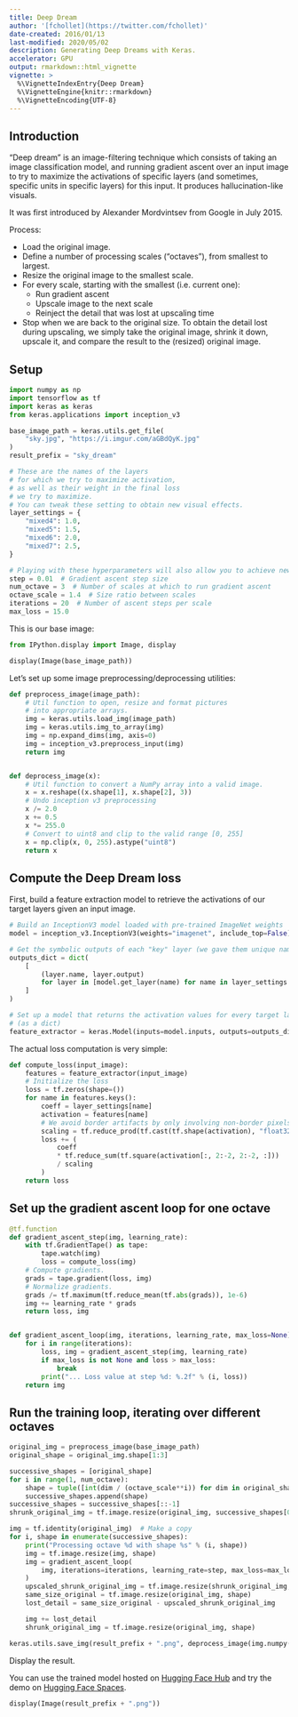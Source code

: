 ```yaml
---
title: Deep Dream
author: '[fchollet](https://twitter.com/fchollet)'
date-created: 2016/01/13
last-modified: 2020/05/02
description: Generating Deep Dreams with Keras.
accelerator: GPU
output: rmarkdown::html_vignette
vignette: >
  %\VignetteIndexEntry{Deep Dream}
  %\VignetteEngine{knitr::rmarkdown}
  %\VignetteEncoding{UTF-8}
---
```


## Introduction

"Deep dream" is an image-filtering technique which consists of taking an image
classification model, and running gradient ascent over an input image to
try to maximize the activations of specific layers (and sometimes, specific units in
specific layers) for this input. It produces hallucination-like visuals.

It was first introduced by Alexander Mordvintsev from Google in July 2015.

Process:

- Load the original image.
- Define a number of processing scales ("octaves"),
from smallest to largest.
- Resize the original image to the smallest scale.
- For every scale, starting with the smallest (i.e. current one):
    - Run gradient ascent
    - Upscale image to the next scale
    - Reinject the detail that was lost at upscaling time
- Stop when we are back to the original size.
To obtain the detail lost during upscaling, we simply
take the original image, shrink it down, upscale it,
and compare the result to the (resized) original image.

## Setup

```python
import numpy as np
import tensorflow as tf
import keras as keras
from keras.applications import inception_v3

base_image_path = keras.utils.get_file(
    "sky.jpg", "https://i.imgur.com/aGBdQyK.jpg"
)
result_prefix = "sky_dream"

# These are the names of the layers
# for which we try to maximize activation,
# as well as their weight in the final loss
# we try to maximize.
# You can tweak these setting to obtain new visual effects.
layer_settings = {
    "mixed4": 1.0,
    "mixed5": 1.5,
    "mixed6": 2.0,
    "mixed7": 2.5,
}

# Playing with these hyperparameters will also allow you to achieve new effects
step = 0.01  # Gradient ascent step size
num_octave = 3  # Number of scales at which to run gradient ascent
octave_scale = 1.4  # Size ratio between scales
iterations = 20  # Number of ascent steps per scale
max_loss = 15.0
```

This is our base image:

```python
from IPython.display import Image, display

display(Image(base_image_path))
```

Let's set up some image preprocessing/deprocessing utilities:

```python
def preprocess_image(image_path):
    # Util function to open, resize and format pictures
    # into appropriate arrays.
    img = keras.utils.load_img(image_path)
    img = keras.utils.img_to_array(img)
    img = np.expand_dims(img, axis=0)
    img = inception_v3.preprocess_input(img)
    return img


def deprocess_image(x):
    # Util function to convert a NumPy array into a valid image.
    x = x.reshape((x.shape[1], x.shape[2], 3))
    # Undo inception v3 preprocessing
    x /= 2.0
    x += 0.5
    x *= 255.0
    # Convert to uint8 and clip to the valid range [0, 255]
    x = np.clip(x, 0, 255).astype("uint8")
    return x
```

## Compute the Deep Dream loss

First, build a feature extraction model to retrieve the activations of our target layers
given an input image.

```python
# Build an InceptionV3 model loaded with pre-trained ImageNet weights
model = inception_v3.InceptionV3(weights="imagenet", include_top=False)

# Get the symbolic outputs of each "key" layer (we gave them unique names).
outputs_dict = dict(
    [
        (layer.name, layer.output)
        for layer in [model.get_layer(name) for name in layer_settings.keys()]
    ]
)

# Set up a model that returns the activation values for every target layer
# (as a dict)
feature_extractor = keras.Model(inputs=model.inputs, outputs=outputs_dict)
```

The actual loss computation is very simple:

```python
def compute_loss(input_image):
    features = feature_extractor(input_image)
    # Initialize the loss
    loss = tf.zeros(shape=())
    for name in features.keys():
        coeff = layer_settings[name]
        activation = features[name]
        # We avoid border artifacts by only involving non-border pixels in the loss.
        scaling = tf.reduce_prod(tf.cast(tf.shape(activation), "float32"))
        loss += (
            coeff
            * tf.reduce_sum(tf.square(activation[:, 2:-2, 2:-2, :]))
            / scaling
        )
    return loss
```

## Set up the gradient ascent loop for one octave

```python
@tf.function
def gradient_ascent_step(img, learning_rate):
    with tf.GradientTape() as tape:
        tape.watch(img)
        loss = compute_loss(img)
    # Compute gradients.
    grads = tape.gradient(loss, img)
    # Normalize gradients.
    grads /= tf.maximum(tf.reduce_mean(tf.abs(grads)), 1e-6)
    img += learning_rate * grads
    return loss, img


def gradient_ascent_loop(img, iterations, learning_rate, max_loss=None):
    for i in range(iterations):
        loss, img = gradient_ascent_step(img, learning_rate)
        if max_loss is not None and loss > max_loss:
            break
        print("... Loss value at step %d: %.2f" % (i, loss))
    return img
```

## Run the training loop, iterating over different octaves

```python
original_img = preprocess_image(base_image_path)
original_shape = original_img.shape[1:3]

successive_shapes = [original_shape]
for i in range(1, num_octave):
    shape = tuple([int(dim / (octave_scale**i)) for dim in original_shape])
    successive_shapes.append(shape)
successive_shapes = successive_shapes[::-1]
shrunk_original_img = tf.image.resize(original_img, successive_shapes[0])

img = tf.identity(original_img)  # Make a copy
for i, shape in enumerate(successive_shapes):
    print("Processing octave %d with shape %s" % (i, shape))
    img = tf.image.resize(img, shape)
    img = gradient_ascent_loop(
        img, iterations=iterations, learning_rate=step, max_loss=max_loss
    )
    upscaled_shrunk_original_img = tf.image.resize(shrunk_original_img, shape)
    same_size_original = tf.image.resize(original_img, shape)
    lost_detail = same_size_original - upscaled_shrunk_original_img

    img += lost_detail
    shrunk_original_img = tf.image.resize(original_img, shape)

keras.utils.save_img(result_prefix + ".png", deprocess_image(img.numpy()))
```

Display the result.

You can use the trained model hosted on [Hugging Face Hub](https://huggingface.co/keras-io/deep-dream)
and try the demo on [Hugging Face Spaces](https://huggingface.co/spaces/keras-io/deep-dream).

```python
display(Image(result_prefix + ".png"))
```
